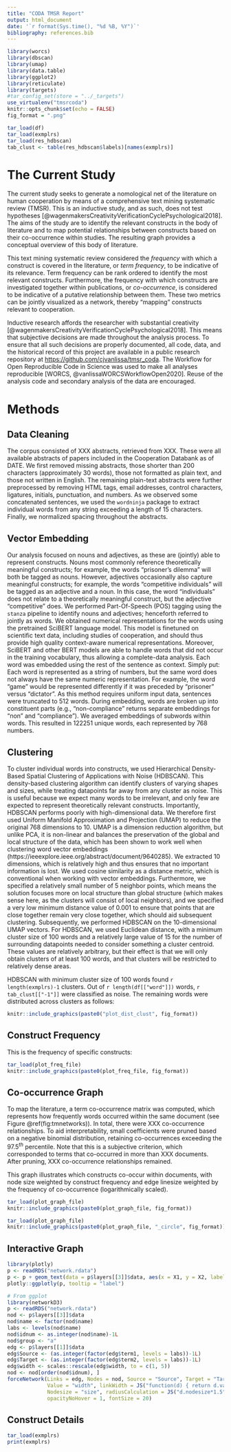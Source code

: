 ```yaml
---
title: "CODA TMSR Report"
output: html_document
date: '`r format(Sys.time(), "%d %B, %Y")`'
bibliography: references.bib
---
```


```r
library(worcs)
library(dbscan)
library(umap)
library(data.table)
library(ggplot2)
library(reticulate)
library(targets)
#tar_config_set(store = "../_targets")
use_virtualenv("tmsrcoda")
knitr::opts_chunk$set(echo = FALSE)
fig_format = ".png"
```

```r
tar_load(df)
tar_load(exmplrs)
tar_load(res_hdbscan)
tab_clust <- table(res_hdbscan$labels)[names(exmplrs)]
```

# The Current Study

The current study seeks to generate a nomological net of the literature on human cooperation by means of a comprehensive text mining systematic review (TMSR).
This is an inductive study, and as such, does not test hypotheses [@wagenmakersCreativityVerificationCyclePsychological2018].
The aims of the study are to identify the relevant constructs in the body of literature and to map potential relationships between constructs based on their co-occurrence within studies.
The resulting graph provides a conceptual overview of this body of literature.
		
This text mining systematic review considered the *frequency* with which a construct is covered in the literature, or *term frequency*, to be indicative of its relevance.
Term frequency can be rank ordered to identify the most relevant constructs.
Furthermore, the frequency with which constructs are investigated together within publications, or *co-occurrence*, is considered to be indicative of a putative relationship between them.
These two metrics can be jointly visualized as a network,
thereby "mapping" constructs relevant to cooperation.

Inductive research affords the researcher with substantial creativity [@wagenmakersCreativityVerificationCyclePsychological2018].
This means that subjective decisions are made throughout the analysis process.
To ensure that all such decisions are properly documented,
all code, data, and the historical record of this project are available in a public research repository at [https://github.com/cjvanlissa/tmsr_coda](https://github.com/cjvanlissa/tmsr_coda). 
The Workflow for Open Reproducible Code in Science was used to make all analyses reproducible [WORCS, @vanlissaWORCSWorkflowOpen2020].
Reuse of the analysis code and secondary analysis of the data are encouraged.

# Methods

## Data Cleaning

The corpus consisted of XXX abstracts, retrieved from XXX.
These were all available abstracts of papers included in the Cooperation Databank as of DATE.
We first removed missing abstracts, those shorter than 200 characters (approximately 30 words), those not formatted as plain text, and those not written in English.
The remaining plain-text abstracts were further preprocessed by removing HTML tags, email addresses, control characters, ligatures, initials, punctuation, and numbers. 
As we observed some concatenated sentences, we used the `wordninja` package to extract individual words from any string exceeding a length of 15 characters.
Finally, we normalized spacing throughout the abstracts.

## Vector Embedding

Our analysis focused on nouns and adjectives, as these are (jointly) able to represent constructs.
Nouns most commonly reference theoretically meaningful constructs; for example, the words "prisoner's dilemma" will both be tagged as nouns.
However, adjectives occasionally also capture meaningful constructs; for example, the words "competitive individuals" will be tagged as an adjective and a noun. In this case, the word "individuals" does not relate to a theoretically meaningful construct, but the adjective "competitive" does.
We performed Part-Of-Speech (POS) tagging using the `stanza` pipeline to identify nouns and adjectives; henceforth referred to jointly as words.
We obtained numerical representations for the words using the pretrained SciBERT language model.
This model is finetuned on scientific text data, including studies of cooperation, and should thus provide high quality context-aware numerical representations.
Moreover, SciBERT and other BERT models are able to handle words that did not occur in the training vocabulary, thus allowing a complete-data analysis.
Each word was embedded using the rest of the sentence as context.
Simply put: Each word is represented as a string of numbers, but the same word does not always have the same numeric representation.
For example, the word "game" would be represented differently if it was preceded by "prisoner" versus "dictator".
As this method requires uniform input data, sentences were truncated to 512 words.
During embedding, words are broken up into constituent parts (e.g., "non-compliance" returns separate embeddings for "non" and "compliance").
We averaged embeddings of subwords within words.
This resulted in 122251 unique words, each represented by 768 numbers.

## Clustering

To cluster individual words into constructs, we used Hierarchical Density-Based Spatial Clustering of Applications with Noise (HDBSCAN).
This density-based clustering algorithm can identify clusters of varying shapes and sizes, while treating datapoints far away from any cluster as noise.
This is useful because we expect many words to be irrelevant, and only few are expected to represent theoretically relevant constructs.
Importantly, HDBSCAN performs poorly with high-dimensional data.
We therefore first used Uniform Manifold Approximation and Projection (UMAP) to reduce the original 768 dimensions to 10.
UMAP is a dimension reduction algorithm, but unlike PCA, it is non-linear and balances the preservation of the global and local structure of the data,
which has been shown to work well when clustering word vector embeddings (https://ieeexplore.ieee.org/abstract/document/9640285).
We extracted 10 dimensions, which is relatively high and thus ensures that no important information is lost.
We used cosine similarity as a distance metric, which is conventional when working with vector embeddings.
Furthermore, we specified a relatively small number of 5 neighbor points, 
which means the solution focuses more on local structure than global structure (which makes sense here, as the clusters will consist of local neighbors),
and we specified a very low minimum distance value of 0.001 to ensure that points that are close together remain very close together, which should aid subsequent clustering.
Subsequently, we performed HDBSCAN on the 10-dimensional UMAP vectors.
For HDBSCAN, we used Euclidean distance,
with a minimum cluster size of 100 words and a relatively large value of 15 for the number of surrounding datapoints needed to consider something a cluster centroid.
These values are relatively arbitrary, but their effect is that we will only obtain clusters of at least 100 words, and that clusters will be restricted to relatively dense areas.

HDBSCAN with minimum cluster size of 100 words found `r length(exmplrs)-1` clusters.
Out of `r length(df[["word"]])` words, `r tab_clust[["-1"]]` were classified as noise.
The remaining words were distributed across clusters as follows:

```r
knitr::include_graphics(paste0("plot_dist_clust", fig_format))
```

## Construct Frequency

This is the frequency of specific constructs:

```r
tar_load(plot_freq_file)
knitr::include_graphics(paste0(plot_freq_file, fig_format))
```

## Co-occurrence Graph

To map the literature, a term co-occurrence matrix was computed,
which represents how frequently words occurred within the same document (see Figure \@ref(fig:tmnetworks)).
In total, there were XXX co-occurrence relationships.
To aid interpretability, small coefficients were pruned based on a negative binomial distribution,
retaining co-occurrences exceeding the $97.5^{th}$ percentile.
Note that this is a subjective criterion, which corresponded to terms that co-occurred in more than XXX documents.
After pruning, XXX co-occurrence relationships remained.

This graph illustrates which constructs co-occur within documents,
with node size weighted by construct frequency and edge linesize weighted by the frequency of co-occurrence (logarithmically scaled).

```r
tar_load(plot_graph_file)
knitr::include_graphics(paste0(plot_graph_file, fig_format))
```


```r
tar_load(plot_graph_file)
knitr::include_graphics(paste0(plot_graph_file, "_circle", fig_format))
```

## Interactive Graph

```r
library(plotly)
p <- readRDS("network.rdata")
p <- p + geom_text(data = p$layers[[3]]$data, aes(x = X1, y = X2, label = name))
plotly::ggplotly(p, tooltip = "label")

```


```r
# From ggplot
library(networkD3)
p <- readRDS("network.rdata")
nod <- p$layers[[3]]$data
nod$name <- factor(nod$name)
labs <- levels(nod$name)
nod$idnum <- as.integer(nod$name)-1L
nod$group <- "a"
edg <- p$layers[[1]]$data
edg$Source <- (as.integer(factor(edg$term1, levels = labs))-1L)
edg$Target <- (as.integer(factor(edg$term2, levels = labs))-1L)
edg$width <- scales::rescale(edg$width, to = c(1, 5))
nod <- nod[order(nod$idnum), ]
forceNetwork(Links = edg, Nodes = nod, Source = "Source", Target = "Target", NodeID = "name", zoom = TRUE, Group = "group", linkDistance = 200, 
             Value = "width", linkWidth = JS("function(d) { return d.value; }"),
             Nodesize = "size", radiusCalculation = JS("d.nodesize*1.5"),
             opacityNoHover = 1, fontSize = 20)


```


## Construct Details

```r
tar_load(exmplrs)
print(exmplrs)
```
